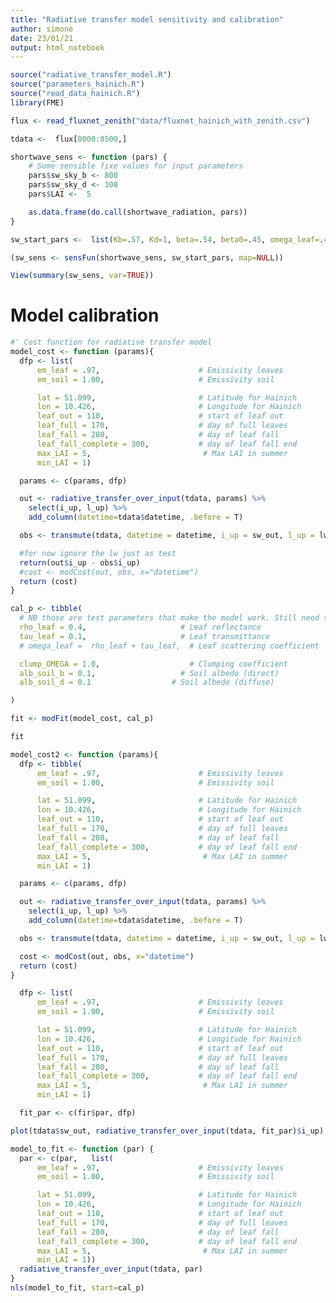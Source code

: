 ```yaml
---
title: "Radiative transfer model sensitivity and calibration"
author: simone
date: 23/01/21
output: html_notebook
---
```

```r
source("radiative_transfer_model.R")
source("parameters_hainich.R")
source("read_data_hainich.R")
library(FME)
```
```r
flux <- read_fluxnet_zenith("data/fluxnet_hainich_with_zenith.csv")
```
```r
tdata <-  flux[8000:8500,]
```
```r
shortwave_sens <- function (pars) {
    # Some sensible fixe values for input parameters
    pars$sw_sky_b <- 800
    pars$sw_sky_d <- 100
    pars$LAI <-  5

    as.data.frame(do.call(shortwave_radiation, pars))
}
```

```r
sw_start_pars <-  list(Kb=.57, Kd=1, beta=.54, beta0=.45, omega_leaf=.45, clump_OMEGA=1, alb_soil_b=.1, alb_soil_d=.1)

(sw_sens <- sensFun(shortwave_sens, sw_start_pars, map=NULL))
```
```r
View(summary(sw_sens, var=TRUE))
```
# Model calibration

```r
#' Cost function for radiative transfer model
model_cost <- function (params){
  dfp <- list(
      em_leaf = .97,                      # Emissivity leaves
      em_soil = 1.00,                     # Emissivity soil

      lat = 51.099,                       # Latitude for Hainich
      lon = 10.426,                       # Longitude for Hainich
      leaf_out = 110,                     # start of leaf out
      leaf_full = 170,                    # day of full leaves
      leaf_fall = 280,                    # day of leaf fall
      leaf_fall_complete = 300,           # day of leaf fall end
      max_LAI = 5,                         # Max LAI in summer
      min_LAI = 1)

  params <- c(params, dfp)

  out <- radiative_transfer_over_input(tdata, params) %>%
    select(i_up, l_up) %>%
    add_column(datetime=tdata$datetime, .before = T)

  obs <- transmute(tdata, datetime = datetime, i_up = sw_out, l_up = lw_out)

  #for now ignore the lw just as test
  return(out$i_up - obs$i_up)
  #cost <- modCost(out, obs, x="datetime")
  return (cost)
}
```
```r
cal_p <- tibble(
  # NB those are test parameters that make the model work. Still need to validate that they make sense
  rho_leaf = 0.4,                     # Leaf reflectance
  tau_leaf = 0.1,                     # Leaf transmittance
  # omega_leaf =  rho_leaf + tau_leaf,  # Leaf scattering coefficient

  clump_OMEGA = 1.0,                    # Clumping coefficient
  alb_soil_b = 0.1,                   # Soil albedo (direct)
  alb_soil_d = 0.1                  # Soil albedo (diffuse)

)
```
```r
fit <- modFit(model_cost, cal_p)
```
```r
fit
```
```r
model_cost2 <- function (params){
  dfp <- tibble(
      em_leaf = .97,                      # Emissivity leaves
      em_soil = 1.00,                     # Emissivity soil

      lat = 51.099,                       # Latitude for Hainich
      lon = 10.426,                       # Longitude for Hainich
      leaf_out = 110,                     # start of leaf out
      leaf_full = 170,                    # day of full leaves
      leaf_fall = 280,                    # day of leaf fall
      leaf_fall_complete = 300,           # day of leaf fall end
      max_LAI = 5,                         # Max LAI in summer
      min_LAI = 1)

  params <- c(params, dfp)

  out <- radiative_transfer_over_input(tdata, params) %>%
    select(i_up, l_up) %>%
    add_column(datetime=tdata$datetime, .before = T)

  obs <- transmute(tdata, datetime = datetime, i_up = sw_out, l_up = lw_out)

  cost <- modCost(out, obs, x="datetime")
  return (cost)
}
```
```r
  dfp <- list(
      em_leaf = .97,                      # Emissivity leaves
      em_soil = 1.00,                     # Emissivity soil

      lat = 51.099,                       # Latitude for Hainich
      lon = 10.426,                       # Longitude for Hainich
      leaf_out = 110,                     # start of leaf out
      leaf_full = 170,                    # day of full leaves
      leaf_fall = 280,                    # day of leaf fall
      leaf_fall_complete = 300,           # day of leaf fall end
      max_LAI = 5,                         # Max LAI in summer
      min_LAI = 1)

  fit_par <- c(fir$par, dfp)
```
```r
plot(tdata$sw_out, radiative_transfer_over_input(tdata, fit_par)$i_up)
```
```r

model_to_fit <- function (par) {
  par <- c(par,   list(
      em_leaf = .97,                      # Emissivity leaves
      em_soil = 1.00,                     # Emissivity soil

      lat = 51.099,                       # Latitude for Hainich
      lon = 10.426,                       # Longitude for Hainich
      leaf_out = 110,                     # start of leaf out
      leaf_full = 170,                    # day of full leaves
      leaf_fall = 280,                    # day of leaf fall
      leaf_fall_complete = 300,           # day of leaf fall end
      max_LAI = 5,                         # Max LAI in summer
      min_LAI = 1))
  radiative_transfer_over_input(tdata, par)
}
nls(model_to_fit, start=cal_p)
```

